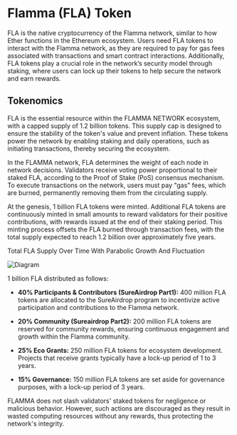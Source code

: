# Flamma (FLA) Token

FLA is the native cryptocurrency of the Flamma network, similar to how Ether functions in the Ethereum ecosystem. Users need FLA tokens to interact with the Flamma network, as they are required to pay for gas fees associated with transactions and smart contract interactions. Additionally, FLA tokens play a crucial role in the network’s security model through staking, where users can lock up their tokens to help secure the network and earn rewards.

## Tokenomics
FLA is the essential resource within the FLAMMA NETWORK ecosystem, with a capped supply of 1.2 billion tokens. This supply cap is designed to ensure the stability of the token's value and prevent inflation. These tokens power the network by enabling staking and daily operations, such as initiating transactions, thereby securing the ecosystem.

In the FLAMMA network, FLA determines the weight of each node in network decisions. Validators receive voting power proportional to their staked FLA, according to the Proof of Stake (PoS) consensus mechanism. To execute transactions on the network, users must pay "gas" fees, which are burned, permanently removing them from the circulating supply.

At the genesis, 1 billion FLA tokens were minted. Additional FLA tokens are continuously minted in small amounts to reward validators for their positive contributions, with rewards issued at the end of their staking period. This minting process offsets the FLA burned through transaction fees, with the total supply expected to reach 1.2 billion over approximately five years.

Total FLA Supply Over Time With Parabolic Growth And Fluctuation

![Diagram](/Total-FLA-Supply-Over-Time-With-Parabolic-Growth-And-Fluctuation.jpg)

1 billion FLA distributed as follows:

- **40% Participants & Contributors (SureAirdrop Part1):** 400 million FLA tokens are allocated to the SureAirdrop program to incentivize active participation and contributions to the Flamma network.

- **20% Community (Sureairdrop Part2):** 200 million FLA tokens are reserved for community rewards, ensuring continuous engagement and growth within the Flamma community.

- **25% Eco Grants:** 250 million FLA tokens for ecosystem development. Projects that receive grants typically have a lock-up period of 1 to 3 years.

- **15% Governance:** 150 million FLA tokens are set aside for governance purposes, with a lock-up period of 3 years.

FLAMMA does not slash validators' staked tokens for negligence or malicious behavior. However, such actions are discouraged as they result in wasted computing resources without any rewards, thus protecting the network's integrity.
